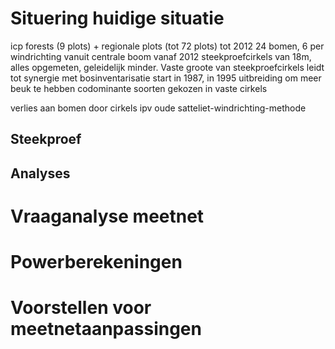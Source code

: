 # Situering huidige situatie

icp forests (9 plots) + regionale plots (tot 72 plots)
tot 2012 24 bomen, 6 per windrichting vanuit centrale boom
vanaf 2012 steekproefcirkels van 18m, alles opgemeten, geleidelijk minder. Vaste groote van steekproefcirkels leidt tot  synergie met bosinventarisatie
start in 1987, in 1995 uitbreiding om meer beuk te hebben
codominante soorten gekozen in vaste cirkels

verlies aan bomen door cirkels ipv oude satteliet-windrichting-methode

## Steekproef

## Analyses

# Vraaganalyse meetnet

# Powerberekeningen

# Voorstellen voor meetnetaanpassingen
